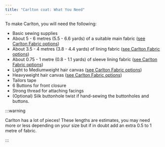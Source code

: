 ```yaml
---
title: "Carlton coat: What You Need"
---
```


To make Carlton, you will need the following:

- Basic sewing supplies
- About 5 - 6 metres (5.5 - 6.6 yards) of a suitable main fabric ([see Carlton Fabric options](/docs/designs/carlton/fabric/))
- About 3.5 - 4 metres (3.8 - 4.4 yards) of lining fabric ([see Carlton Fabric options](/docs/designs/carlton/fabric/))
- About 0.75 - 1 metre (0.8 - 1.1 yards) of sleeve lining fabric ([see Carlton Fabric options](/docs/designs/carlton/fabric/))
- Light to Mediumweight hair canvas ([see Carlton Fabric options](/docs/designs/carlton/fabric/))
- Heavyweight hair canvas ([see Carlton Fabric options](/docs/designs/carlton/fabric/))
- Tailors tape
- 6 Buttons for front closure
- Strong thread for attaching facings
- (Optional) Silk buttonhole twist if hand-sewing the buttonholes and buttons.

:::warning


Carlton has a lot of pieces! These lengths are estimates, you may need more or less depending on your size but if in doubt add an extra 0.5 to 1 metre of fabric.

:::
